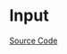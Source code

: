 
<Meta of={InputStories} />

# Input

<Description of={Input} />

[Source Code](https://github.com/Mezzanine-UI/mezzanine/blob/main/packages/react/src/Input/Input.tsx)

<ArgTypes of={Input} />
